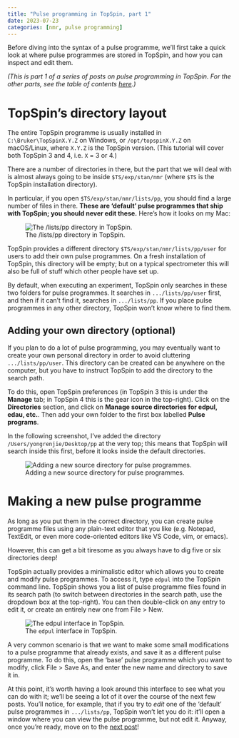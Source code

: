 ```yaml
---
title: "Pulse programming in TopSpin, part 1"
date: 2023-07-23
categories: [nmr, pulse programming]
---
```


Before diving into the syntax of a pulse programme, we'll first take a quick look at where pulse programmes are stored in TopSpin, and how you can inspect and edit them.

*(This is part 1 of a series of posts on pulse programming in TopSpin.
For the other parts, see the table of contents [here](index.qmd).)*

# TopSpin's directory layout

The entire TopSpin programme is usually installed in `C:\Bruker\TopSpinX.Y.Z` on Windows, or `/opt/topspinX.Y.Z` on macOS/Linux, where `X.Y.Z` is the TopSpin version.
(This tutorial will cover both TopSpin 3 and 4, i.e. `X` = 3 or 4.)

There are a number of directories in there, but the part that we will deal with is almost always going to be inside `$TS/exp/stan/nmr` (where `$TS` is the TopSpin installation directory).

In particular, if you open `$TS/exp/stan/nmr/lists/pp`, you should find a large number of files in there.
**These are 'default' pulse programmes that ship with TopSpin; you should never edit these.**
Here's how it looks on my Mac:

![The /lists/pp directory in TopSpin.](img/lists_pp.png)

TopSpin provides a different directory `$TS/exp/stan/nmr/lists/pp/user` for users to add their own pulse programmes.
On a fresh installation of TopSpin, this directory will be empty; but on a typical spectrometer this will also be full of stuff which other people have set up.

By default, when executing an experiment, TopSpin only searches in these two folders for pulse programmes.
It searches in `.../lists/pp/user` first, and then if it can't find it, searches in `.../lists/pp`.
If you place pulse programmes in any other directory, TopSpin won't know where to find them.

## Adding your own directory (optional)

If you plan to do a lot of pulse programming, you may eventually want to create your own personal directory in order to avoid cluttering `.../lists/pp/user`.
This directory can be created can be anywhere on the computer, but you have to instruct TopSpin to add the directory to the search path.

To do this, open TopSpin preferences (in TopSpin 3 this is under the **Manage** tab; in TopSpin 4 this is the gear icon in the top-right).
Click on the **Directories** section, and click on **Manage source directories for edpul, edau, etc.**.
Then add your own folder to the first box labelled **Pulse programs**.

In the following screenshot, I've added the directory `/Users/yongrenjie/Desktop/pp` at the very top; this means that TopSpin will search inside this first, before it looks inside the default directories.

![Adding a new source directory for pulse programmes.](img/manage_directories.png)


# Making a new pulse programme

As long as you put them in the correct directory, you can create pulse programme files using any plain-text editor that you like (e.g. Notepad, TextEdit, or even more code-oriented editors like VS Code, vim, or emacs).

However, this can get a bit tiresome as you always have to dig five or six directories deep!

TopSpin actually provides a minimalistic editor which allows you to create and modify pulse programmes.
To access it, type `edpul` into the TopSpin command line.
TopSpin shows you a list of pulse programme files found in its search path (to switch between directories in the search path, use the dropdown box at the top-right).
You can then double-click on any entry to edit it, or create an entirely new one from File > New.

![The `edpul` interface in TopSpin.](img/edpul.png)

A very common scenario is that we want to make some small modifications to a pulse programme that already exists, and save it as a different pulse programme.
To do this, open the 'base' pulse programme which you want to modify, click File > Save As, and enter the new name and directory to save it in.

At this point, it's worth having a look around this interface to see what you can do with it; we'll be seeing a lot of it over the course of the next few posts.
You'll notice, for example, that if you try to *edit* one of the 'default' pulse programmes in `.../lists/pp`, TopSpin won't let you do it: it'll open a window where you can view the pulse programme, but not edit it.
Anyway, once you're ready, move on to the [next post](part2.qmd)!
